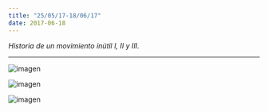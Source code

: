 ```yaml
---
title: "25/05/17-18/06/17"
date: 2017-06-18
---
```


_Historia de un movimiento inútil I, II y III._

---

![imagen](./imagenes/varios-17.jpg)

![imagen](./imagenes/varios-18.jpg)

![imagen](./imagenes/varios-19.jpg)

